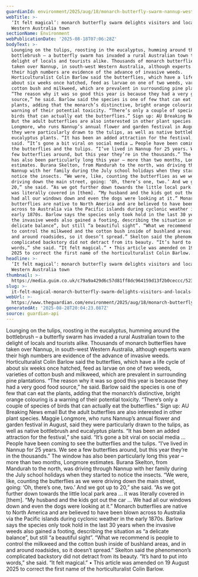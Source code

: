 ```yaml
---
guardianId: environment/2025/aug/18/monarch-butterfly-swarm-nannup-western-australia
webTitle: >-
  ‘It felt magical’: monarch butterfly swarm delights visitors and locals in
  Western Australia town
sectionName: Environment
webPublicationDate: '2025-08-18T07:06:28Z'
bodyText: >-
  Lounging on the tulips, roosting in the eucalyptus, humming around the
  bottlebrush – a butterfly swarm has invaded a rural Australian town to the
  delight of locals and tourists alike. Thousands of monarch butterflies have
  taken over Nannup, in south-west Western Australia, although experts warn
  their high numbers are evidence of the advance of invasive weeds.
  Horticulturalist Colin Barlow said the butterflies, which have a life cycle of
  about six weeks once hatched, feed as larvae on one of two weeds, varieties of
  cotton bush and milkweed, which are prevalent in surrounding pine plantations.
  “The reason why it was so good this year is because they had a very good food
  source,” he said. Barlow said the species is one of few that can eat the
  plants, adding that the monarch’s distinctive, bright orange colouring is a
  warning of their potential toxicity. “There’s only a couple of species of
  birds that can actually eat the butterflies.” Sign up: AU Breaking News email
  But the adult butterflies are also interested in other plant species. Maggie
  Longmore, who runs Nannup’s annual flower and garden festival in August, said
  they were particularly drawn to the tulips, as well as native bottlebrush and
  eucalyptus plants. “It has been an added attraction for the festival,” she
  said. “It’s gone a bit viral on social media … People have been coming to see
  the butterflies and the tulips. “I’ve lived in Nannup for 25 years. We see a
  few butterflies around, but this year they’re in the thousands.” The window
  has also been particularly long this year – more than two months, Longmore
  estimates. Burana Skelton, from Mandurah to the north, was driving through
  Nannup with her family during the July school holidays when they started to
  notice the insects. “We were, like, counting the butterflies as we were
  driving down the main street, going: ‘Oh, there’s one, two.’ And we got up to
  20,” she said. “As we got further down towards the little local park area … it
  was literally covered in [them]. “My husband and the kids got out the car … We
  had all our windows down and even the dogs were looking at it.” Monarch
  butterflies are native to North America and are believed to have been blown
  across to Australia via the Pacific islands during cyclonic weather in the
  early 1870s. Barlow says the species only took hold in the last 30 years when
  the invasive weeds also gained a footing, describing the situation as “a
  delicate balance”, but still “a beautiful sight”. “What we recommend is people
  to control the milkweed and the cotton bush inside of bushland areas, and in
  and around roadsides, so it doesn’t spread.” Skelton said the phenomenon’s
  complicated backstory did not detract from its beauty. “It’s hard to put into
  words,” she said. “It felt magical.” • This article was amended on 19 August
  2025 to correct the first name of the horticulturalist Colin Barlow.
headline: >-
  ‘It felt magical’: monarch butterfly swarm delights visitors and locals in
  Western Australia town
thumbnail: >-
  https://media.guim.co.uk/c79a9a429d6c57d81ff8dc964159d13f2b0ceccc/523_0_1350_1080/500.png
slug: >-
  it-felt-magical-monarch-butterfly-swarm-delights-visitors-and-locals-in-western-australia-town
webUrl: >-
  https://www.theguardian.com/environment/2025/aug/18/monarch-butterfly-swarm-nannup-western-australia
generatedAt: '2025-08-28T20:04:23.087Z'
source: guardian-api
---
```

Lounging on the tulips, roosting in the eucalyptus, humming around the bottlebrush – a butterfly swarm has invaded a rural Australian town to the delight of locals and tourists alike. Thousands of monarch butterflies have taken over Nannup, in south-west Western Australia, although experts warn their high numbers are evidence of the advance of invasive weeds. Horticulturalist Colin Barlow said the butterflies, which have a life cycle of about six weeks once hatched, feed as larvae on one of two weeds, varieties of cotton bush and milkweed, which are prevalent in surrounding pine plantations. “The reason why it was so good this year is because they had a very good food source,” he said. Barlow said the species is one of few that can eat the plants, adding that the monarch’s distinctive, bright orange colouring is a warning of their potential toxicity. “There’s only a couple of species of birds that can actually eat the butterflies.” Sign up: AU Breaking News email But the adult butterflies are also interested in other plant species. Maggie Longmore, who runs Nannup’s annual flower and garden festival in August, said they were particularly drawn to the tulips, as well as native bottlebrush and eucalyptus plants. “It has been an added attraction for the festival,” she said. “It’s gone a bit viral on social media … People have been coming to see the butterflies and the tulips. “I’ve lived in Nannup for 25 years. We see a few butterflies around, but this year they’re in the thousands.” The window has also been particularly long this year – more than two months, Longmore estimates. Burana Skelton, from Mandurah to the north, was driving through Nannup with her family during the July school holidays when they started to notice the insects. “We were, like, counting the butterflies as we were driving down the main street, going: ‘Oh, there’s one, two.’ And we got up to 20,” she said. “As we got further down towards the little local park area … it was literally covered in [them]. “My husband and the kids got out the car … We had all our windows down and even the dogs were looking at it.” Monarch butterflies are native to North America and are believed to have been blown across to Australia via the Pacific islands during cyclonic weather in the early 1870s. Barlow says the species only took hold in the last 30 years when the invasive weeds also gained a footing, describing the situation as “a delicate balance”, but still “a beautiful sight”. “What we recommend is people to control the milkweed and the cotton bush inside of bushland areas, and in and around roadsides, so it doesn’t spread.” Skelton said the phenomenon’s complicated backstory did not detract from its beauty. “It’s hard to put into words,” she said. “It felt magical.” • This article was amended on 19 August 2025 to correct the first name of the horticulturalist Colin Barlow.
